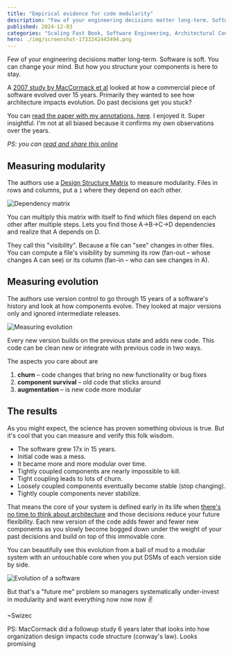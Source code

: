 ```yaml
---
title: "Empirical evidence for code modularity"
description: "Few of your engineering decisions matter long-term. Software is soft. You can change your mind. But how you structure your components is here to stay."
published: 2024-12-03
categories: "Scaling Fast Book, Software Engineering, Architectural Complexity"
hero: ./img/screenshot-1733242443494.png
---
```


Few of your engineering decisions matter long-term. Software is soft. You can change your mind. But how you structure your components is here to stay.

A [2007 study by MacCormack et al](https://papers.ssrn.com/sol3/papers.cfm?abstract_id=1071720) looked at how a commercial piece of software evolved over 15 years. Primarily they wanted to see how architecture impacts evolution. Do past decisions get you stuck?

You can [read the paper with my annotations, here](https://swizec.com/pdfs/impact-of-modularity.pdf). I enjoyed it. Super insightful. I'm not at all biased because it confirms my own observations over the years.

_PS: you can [read and share this online](https://swizec.com/blog/empirical-evidence-for-code-modularity/)_

## Measuring modularity

The authors use a [Design Structure Matrix](https://en.wikipedia.org/wiki/Design_structure_matrix) to measure modularity. Files in rows and columns, put a `1` where they depend on each other.

![Dependency matrix](./img/Dependency-matrix-ca6eif.jpeg)

You can multiply this matrix with itself to find which files depend on each other after multiple steps. Lets you find those A->B->C->D dependencies and realize that A depends on D.

They call this "visibility". Because a file can "see" changes in other files. You can compute a file's visibility by summing its row (fan-out – whose changes A can see) or its column (fan-in – who can see changes in A).

## Measuring evolution

The authors use version control to go through 15 years of a software's history and look at how components evolve. They looked at major versions only and ignored intermediate releases.

![Measuring evolution](./img/Measuring-evolution-a8dd25.jpeg)

Every new version builds on the previous state and adds new code. This code can be clean new or integrate with previous code in two ways.

The aspects you care about are

1. **churn** – code changes that bring no new functionality or bug fixes
2. **component survival** – old code that sticks around
3. **augmentation** – is new code more modular

## The results

As you might expect, the science has proven something obvious is true. But it's cool that you can measure and verify this folk wisdom.

- The software grew 17x in 15 years.
- Initial code was a mess.
- It became more and more modular over time.
- Tightly coupled components are nearly impossible to kill.
- Tight coupling leads to lots of churn.
- Loosely coupled components eventually become stable (stop changing).
- Tightly couple components never stabilize.

That means the core of your system is defined early in its life when [there's no time to think about architecture](https://swizec.com/blog/big-ball-of-mud-the-worlds-most-popular-software-architecture/) and those decisions reduce your future flexibility. Each new version of the code adds fewer and fewer new components as you slowly become bogged down under the weight of your past decisions and build on top of this immovable core.

You can beautifully see this evolution from a ball of mud to a modular system with an untouchable core when you put DSMs of each version side by side.

![Evolution of a software](./img/Evolution-of-a-software-46cf62.jpeg)

But that's a "future me" problem so managers systematically under-invest in modularity and want everything now now now ✌️

\~Swizec

PS: MacCormack did a followup study 6 years later that looks into how organization design impacts code structure (conway's law). Looks promising
